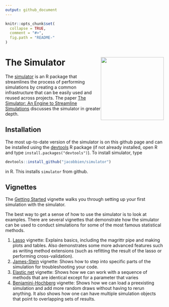 ```yaml
---
output: github_document
---
```


<!-- README.md is generated from README.Rmd. Please edit this file -->

```r
knitr::opts_chunk$set(
  collapse = TRUE,
  comment = "#>",
  fig.path = "README-"
)
```

# The Simulator <img src="man/figures/simulator-hex3.png" style="float:right; height:200px;"/>

The [simulator](https://jacobbien.github.io/simulator/) is an R package that streamlines the process of performing simulations by creating a common infrastructure that can be easily used and reused across projects.  The paper [The Simulator: An Engine to Streamline Simulations](https://arxiv.org/abs/1607.00021) discusses the simulator in greater depth.

## Installation

The most up-to-date version of the simulator is on this github page and can be installed using the [devtools](https://cran.r-project.org/package=devtools) R package (if not already installed, open R and type `install.packages("devtools")`). To install simulator, type

```r
devtools::install_github("jacobbien/simulator")
```
in R.  This installs `simulator` from github.

## Vignettes

The [Getting Started](https://jacobbien.github.io/simulator/articles/getting-started.html) vignette walks you through setting up your first simulation with the simulator.

The best way to get a sense of how to use the simulator is to look at examples.  There are several vignettes that demonstrate how the simulator can be used to conduct simulations for some of the most famous statistical methods.

1) [Lasso](https://jacobbien.github.io/simulator/articles/lasso.html) vignette: Explains basics, including the magrittr pipe and making plots and tables. Also demonstrates some more advanced features such as writing method extensions (such as refitting the result of the lasso or performing cross-validation).
2) [James-Stein](https://jacobbien.github.io/simulator/articles/james-stein.html) vignette: Shows how to step into specific parts of the simulation for troubleshooting your code.
3) [Elastic net](https://jacobbien.github.io/simulator/articles/elastic-net.html) vignette: Shows how we can work with a sequence of methods that are identical except for a parameter that varies
4) [Benjamini-Hochberg](https://jacobbien.github.io/simulator/articles/fdr.html) vignette: Shows how we can load a preexisting simulation and add more random draws without having to rerun anything.  It also shows how one can have multiple simulation objects that point to overlapping sets of results.


